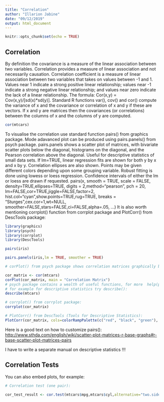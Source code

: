 ---
title: "Correlation"
author: "Illarion Jabine"
date: "09/12/2019"
output: html_document
---

```{r setup, include=FALSE}
knitr::opts_chunk$set(echo = TRUE)
```

## Correlation

By definition the covariance is a measure of the linear association between two variables. Correlation provides a measure of linear association and not necessarily causation. Correlation coefficient is a measure of linear association between two variables that takes on values between -1 and 1. Values near 1 indicate a strong positive linear relationship; values near -1 indicate a strong negative linear relationship; and values near zero indicate the lack of a linear relationship. The formula: Cor(x,y) = Cov(x,y)/[sd(x)*sd(y)].
Standard R functions var(), cov() and cor() compute the variance of x and the covariance or correlation of x and y if these are vectors. If x and y are matrices then the covariances (or correlations) between the columns of x and the columns of y are computed.

```{r correlation calculation}
cor(mtcars)
```

To visualise the correlation use standard function pairs() from graphics package. Mode adavanced plot can be produced using pairs.panels() from psych package.  pairs.panels shows a scatter plot of matrices, with bivariate scatter plots below the diagonal, histograms on the diagonal, and the Pearson correlation above the diagonal. Useful for descriptive statistics of small data sets. If lm=TRUE, linear regression fits are shown for both y by x and x by y. Correlation ellipses are also shown. Points may be given different colors depending upon some grouping variable. Robust fitting is done using lowess or loess regression. Confidence intervals of either the lm or loess are drawn if requested.
pairs(x, smooth = TRUE, scale = FALSE, density=TRUE,ellipses=TRUE,
     digits = 2,method="pearson", pch = 20, lm=FALSE,cor=TRUE,jiggle=FALSE,factor=2, 
     hist.col="cyan",show.points=TRUE,rug=TRUE, breaks = "Sturges",cex.cor=1,wt=NULL,
     smoother=FALSE,stars=FALSE,ci=FALSE,alpha=.05, ...)
It is also worth mentioning corrplot() function from corrplot package and PlotCorr() from DescTools package:

```{r correlation plots, echo=TRUE, message=FALSE, warning=FALSE}
library(graphics)
library(psych)
library(corrplot)
library(DescTools)

pairs(iris)

pairs.panels(iris,lm = TRUE, smoother = TRUE)

# corPlot() from psych package shows correlation matrices graphically by using the image function to emphasize structure:

cor_matrix <- cor(mtcars)
corPlot(cor_matrix, main = "Correlation Matrix")
# psych package contains a wealth of useful functions, for more  help(package="psych"):
# for example for descriptive statistics try describe():
describe(mtcars)

# corrplot() from corrplot package:
corrplot(cor_matrix)

# PlotCorr() from DescTools (Tools for Descriptive Statistics):
PlotCorr(cor_matrix, cols=colorRampPalette(c("red", "black", "green"), space = "rgb")(20))

```

Here is a good text on how to customize pairs(): <http://www.sthda.com/english/wiki/scatter-plot-matrices-r-base-graphs#r-base-scatter-plot-matrices-pairs>

I have to write a separate manual on descriptive statistics !!!

## Correlation Tests

You can also embed plots, for example:

```{r correlation tests, echo=FALSE}
# Correlation test (one pair):

cor_test_result <- cor.test(mtcars$mpg,mtcars$cyl,alternative="two.sided",method="pearson",conf.level = 0.95)


```